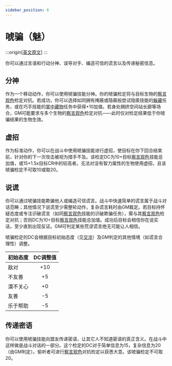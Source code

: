 ```yaml
---
sidebar_position: 6
---
```


# 唬骗（魅）

:::origin[[英文原文](https://www.aonsrd.com/Skills.aspx?ItemName=Bluff)]
:::

你可以通过言语和行动分神、误导对手、编造可信的谎言以及传递秘密信息。

## 分神

作为一个移动动作，你可以使用唬骗技能分神。你的唬骗检定将与目标生物的[察言观色](/skills/sense%20motive)检定对抗。若成功，你可以选择如同拥有掩蔽或隐蔽般尝试隐匿技能的[躲藏](/skills/stealth#躲藏)任务，或在巧手技能的[掌中藏物](/skills/sleight%20of%20hand#掌中藏物)任务中获得+10加值。若身处拥挤空间站长廊等场合，GM可能要求与多个生物的[察言观色](/skills/sense%20motive)检定对抗——此时仅对检定结果低于你唬骗结果的生物生效。

## 虚招

作为标准动作，你可以在战斗中使用唬骗技能进行虚招，使目标在你下回合结束前，针对你的下一次攻击被视为措手不及。该检定DC为10+目标[察言观色](/skills/sense%20motive)技能总加值，或15+1.5x目标CR中的较高者。无法对没有智力属性的生物使用虚招，且该唬骗检定不可取10或取20。

## 说谎

你可以通过唬骗技能欺骗他人或编造可信谎言。战斗中快速简单的谎言属于战斗对话范畴；其他情况下说谎至少需整轮动作，复杂谎言耗时由GM裁定。若目标持怀疑态度或专注识破谎言（如同[察言观色](/skills/sense%20motive)技能的识破欺骗任务），需与其[察言观色](/skills/sense%20motive)检定对抗；否则DC为10+目标[察言观色](/skills/sense%20motive)技能总加值。成功后目标会相信你在说实话，至少直到出现反证。GM可判定某些荒谬谎言绝无可能让人相信。

唬骗检定的DC会根据目标初始态度（见[交涉](/skills/diplomacy)）及GM判定的其他情境（如谎言合理性）调整。

| 初始态度 | DC调整值 |
| :---- | :----: |
| 敌对 | +10 |
| 不友善 | +5 |
| 漠不关心 | +0 |
| 友善 | -5 |
| 乐于帮助 | -5 |

## 传递密语

你可以使用唬骗技能向盟友传递密语，让其它人不知道密语的真正含义。在战斗中这样做是战斗对话的一部分。这个检定的DC对于简单信息为15，复杂信息为20（由GM判定）。偷听者可进行[察言观色](/skills/sense%20motive)对抗检定以获悉大意。该唬骗检定不可取20。